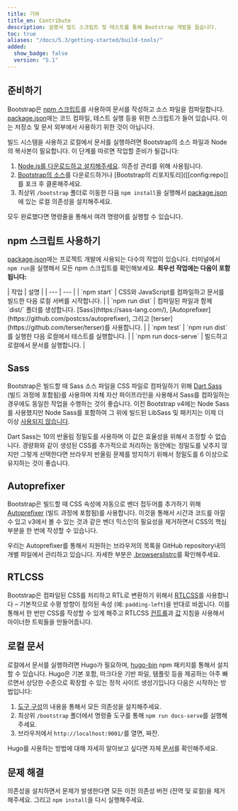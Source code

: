 ```yaml
---
title: 기여
title_en: Contribute
description: 설명서 빌드 스크립트 및 테스트를 통해 Bootstrap 개발을 돕습니다.
toc: true
aliases: "/docs/5.3/getting-started/build-tools/"
added:
  show_badge: false
  version: "5.1"
---
```


## 준비하기

Bootstrap은 [npm 스크립트](https://docs.npmjs.com/misc/scripts/)를 사용하여 문서를 작성하고 소스 파일을 컴파일합니다. [package.json]([[config:repo]]/blob/v[[config:current_version]]/package.json)에는 코드 컴파일, 테스트 실행 등을 위한 스크립트가 들어 있습니다. 이는 저장소 및 문서 외부에서 사용하기 위한 것이 아닙니다.

빌드 시스템을 사용하고 로컬에서 문서를 실행하려면 Bootstrap의 소스 파일과 Node의 복사본이 필요합니다. 이 단계를 따르면 작업할 준비가 될겁니다:

1. [Node.js를 다운로드하고 설치해주세요](https://nodejs.org/ko/download). 의존성 관리를 위해 사용됩니다.
2. [Bootstrap의 소스]([[config:"download.source]])를 다운로드하거나 [Bootstrap의 리포지토리]([[config:repo]]를 포크 후 클론해주세요.
3. 최상위 `/bootstrap` 폴더로 이동한 다음 `npm install`을 실행해서 [package.json]([[config:repo]]/blob/v[[config:current_version]]/package.json)에 있는 로컬 의존성을 설치해주세요.

모두 완료했다면 명령줄을 통해서 여려 명령어를 실행할 수 있습니다.

## npm 스크립트 사용하기

[package.json]([[config:repo]]/blob/v[[config:current_version]]/package.json)에는 프로젝트 개발에 사용되는 다수의 작업이 있습니다. 터미널에서 `npm run`을 실행해서 모든 npm 스크립트를 확인해보세요. **최우선 작업에는 다음이 포함됩니다:**

<BsTable>
| 작업 | 설명 |
| --- | --- |
| `npm start` | CSS와 JavaScript를 컴파일하고 문서를 빌드한 다음 로컬 서버를 시작합니다. |
| `npm run dist` | 컴파일된 파일과 함께 `dist/` 폴더를 생성합니다. [Sass](https://sass-lang.com/), [Autoprefixer](https://github.com/postcss/autoprefixer), 그리고 [terser](https://github.com/terser/terser)를 사용합니다. |
| `npm test` | `npm run dist`를 실행한 다음 로컬에서 테스트를 실행합니다. |
| `npm run docs-serve` | 빌드하고 로컬에서 문서를 실행합니다. |
</BsTable>

<Callout name="info-npm-starter" />

## Sass

Bootstrap은 빌드할 때 Sass 소스 파일을 CSS 파일로 컴파일하기 위해 [Dart Sass](https://sass-lang.com/dart-sass) (빌드 과정에 포함됨)를 사용하며 자체 자산 파이프라인을 사용해서 Sass를 컴파일하는 경우에도 동일한 작업을 수행하는 것이 좋습니다. 이전 Bootstrap v4에는 Node Sass를 사용했지만 Node Sass를 포함하여 그 위에 빌드된 LibSass 및 패키지는 이제 더 이상 [사용되지 않습니다](https://sass-lang.com/blog/libsass-is-deprecated/).

Dart Sass는 10의 반올림 정밀도를 사용하며 이 값은 효율성을 위해서 조정할 수 없습니다. 경량화와 같이 생성된 CSS를 추가적으로 처리하는 동안에는 정밀도를 낮추지 않지만 그렇게 선택한다면 브라우저 반올림 문제를 방지하기 위해서 정밀도를 6 이상으로 유지하는 것이 좋습니다.

## Autoprefixer

Bootstrap은 빌드할 때 CSS 속성에 자동으로 벤더 접두어를 추가하기 위해 [Autoprefixer](https://github.com/postcss/autoprefixer) (빌드 과정에 포함됨)를 사용합니다. 이것을 통해서 시간과 코드를 아낄 수 있고 v3에서 볼 수 있는 것과 같은 벤더 믹스인의 필요성을 제거하면서 CSS의 핵심 부분을 한 번에 작성할 수 있습니다.

우리는 Autoprefixer를 통해서 지원하는 브라우저의 목록을 GitHub repository내의 개별 파일에서 관리하고 있습니다. 자세한 부분은 [.browserslistrc]([[config:repo]]/blob/v[[config:current_version]]/.browserslistrc)를 확인해주세요.

## RTLCSS

Bootstrap은 컴파일된 CSS를 처리하고 RTL로 변환하기 위해서 [RTLCSS](https://rtlcss.com/)를 사용합니다 – 기본적으로 수평 방향이 정의된 속성 (예: `padding-left`)을 반대로 바꿉니다. 이를 통해서 한 번만 CSS를 작성할 수 있게 해주고 RTLCSS [컨트롤](https://rtlcss.com/learn/usage-guide/control-directives/)과 [값](https://rtlcss.com/learn/usage-guide/value-directives/) 지침을 사용해서 마이너한 트윅들을 만들어줍니다.

## 로컬 문서

로컬에서 문서를 실행하려면 Hugo가 필요하며, [hugo-bin](https://www.npmjs.com/package/hugo-bin) npm 패키지를 통해서 설치할 수 있습니다. Hugo은 기본 포함, 마크다운 기반 파일, 템플릿 등을 제공하는 아주 빠르면서 상당한 수준으로 확장할 수 있는 정적 사이트 생성기입니다 다음은 시작하는 방법입니다:

1. [도구 구성](#도구-구성)의 내용을 통해서 모든 의존성을 설치해주세요.
2. 최상위 `/bootstrap` 폴더에서 명령줄 도구를 통해 `npm run docs-serve`를 실행해 주세요.
3. 브라우저에서 `http://localhost:9001/`를 열면, 짜잔.

Hugo를 사용하는 방법에 대해 자세히 알아보고 싶다면 자체 [문서](https://gohugo.io/documentation/)를 확인해주세요.

## 문제 해결

의존성을 설치하면서 문제가 발생한다면 모든 이전 의존성 버전 (전역 및 로컬)을 제거해주세요. 그리고 `npm install`을 다시 실행해주세요.
